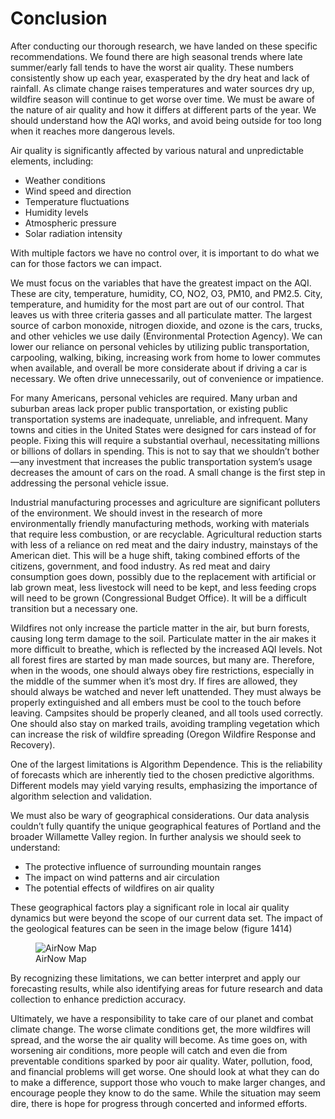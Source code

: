 # Conclusion

After conducting our thorough research, we have landed on these specific recommendations. We found there are high seasonal trends where late summer/early fall tends to have the worst air quality. These numbers consistently show up each year, exasperated by the dry heat and lack of rainfall. As climate change raises temperatures and water sources dry up, wildfire season will continue to get worse over time. We must be aware of the nature of air quality and how it differs at different parts of the year. We should understand how the AQI works, and avoid being outside for too long when it reaches more dangerous levels.

Air quality is significantly affected by various natural and unpredictable elements, including:

- Weather conditions
- Wind speed and direction
- Temperature fluctuations
- Humidity levels
- Atmospheric pressure
- Solar radiation intensity

With multiple factors we have no control over, it is important to do what we can for those factors we can impact.

We must focus on the variables that have the greatest impact on the AQI. These are city, temperature, humidity, CO, NO2, O3, PM10, and PM2.5. City, temperature, and humidity for the most part are out of our control. That leaves us with three criteria gasses and all particulate matter. The largest source of carbon monoxide, nitrogen dioxide, and ozone is the cars, trucks, and other vehicles we use daily (Environmental Protection Agency). We can lower our reliance on personal vehicles by utilizing public transportation, carpooling, walking, biking, increasing work from home to lower commutes when available, and overall be more considerate about if driving a car is necessary. We often drive unnecessarily, out of convenience or impatience. 

For many Americans, personal vehicles are required. Many urban and suburban areas lack proper public transportation, or existing public transportation systems are inadequate, unreliable, and infrequent. Many towns and cities in the United States were designed for cars instead of for people. Fixing this will require a substantial overhaul, necessitating millions or billions of dollars in spending. This is not to say that we shouldn’t bother---any investment that increases the public transportation system’s usage decreases the amount of cars on the road. A small change is the first step in addressing the personal vehicle issue.

Industrial manufacturing processes and agriculture are significant polluters of the environment. We should invest in the research of more environmentally friendly manufacturing methods, working with materials that require less combustion, or are recyclable. Agricultural reduction starts with less of a reliance on red meat and the dairy industry, mainstays of the American diet. This will be a huge shift, taking combined efforts of the citizens, government, and food industry. As red meat and dairy consumption goes down, possibly due to the replacement with artificial or lab grown meat, less livestock will need to be kept, and less feeding crops will need to be grown (Congressional Budget Office). It will be a difficult transition but a necessary one.

Wildfires not only increase the particle matter in the air, but burn forests, causing long term damage to the soil. Particulate matter in the air makes it more difficult to breathe, which is reflected by the increased AQI levels. Not all forest fires are started by man made sources, but many are. Therefore, when in the woods, one should always obey fire restrictions, especially in the middle of the summer when it’s most dry. If fires are allowed, they should always be watched and never left unattended. They must always be properly extinguished and all embers must be cool to the touch before leaving. Campsites should be properly cleaned, and all tools used correctly. One should also stay on marked trails, avoiding trampling vegetation which can increase the risk of wildfire spreading (Oregon Wildfire Response and Recovery).

One of the largest limitations is Algorithm Dependence. This is the reliability of forecasts which are inherently tied to the chosen predictive algorithms. Different models may yield varying results, emphasizing the importance of algorithm selection and validation.

We must also be wary of geographical considerations. Our data analysis couldn't fully quantify the unique geographical features of Portland and the broader Willamette Valley region. In further analysis we should seek to understand: 

- The protective influence of surrounding mountain ranges
- The impact on wind patterns and air circulation
- The potential effects of wildfires on air quality

These geographical factors play a significant role in local air quality dynamics but were beyond the scope of our current data set. The impact of the geological features can be seen in the image below (figure 1414)

![AirNow Map](https://github.com/wu-msds-capstones/Air-Quality-Index/blob/main/images/AirNow-Map.png?raw=true)

By recognizing these limitations, we can better interpret and apply our forecasting results, while also identifying areas for future research and data collection to enhance prediction accuracy.

Ultimately, we have a responsibility to take care of our planet and combat climate change. The worse climate conditions get, the more wildfires will spread, and the worse the air quality will become. As time goes on, with worsening air conditions, more people will catch and even die from preventable conditions sparked by poor air quality.  Water, pollution, food, and financial problems will get worse. One should look at what they can do to make a difference, support those who vouch to make larger changes, and encourage people they know to do the same. While the situation may seem dire, there is hope for progress through concerted and informed efforts.